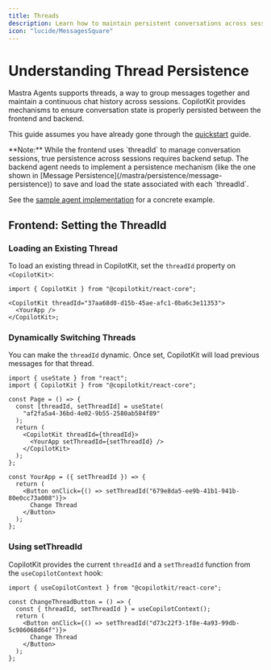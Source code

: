 ```yaml
---
title: Threads
description: Learn how to maintain persistent conversations across sessions with Mastra Agents.
icon: "lucide/MessagesSquare"
---
```


# Understanding Thread Persistence

Mastra Agents supports threads, a way to group messages together and maintain a continuous chat history across sessions. CopilotKit provides mechanisms to ensure conversation state is properly persisted between the frontend and backend.

This guide assumes you have already gone through the [quickstart](/quickstart) guide.

<Callout>
  **Note:** While the frontend uses `threadId` to manage conversation sessions,
  true persistence across sessions requires backend setup. The backend agent
  needs to implement a persistence mechanism (like the one shown in
  [Message Persistence](/mastra/persistence/message-persistence))
  to save and load the state associated with each `threadId`.

See the [sample agent implementation](https://github.com/CopilotKit/CopilotKit/blob/main/examples/coagents-starter-mastra/agent-py/sample_agent/agent.py#L291)
for a concrete example.

</Callout>

## Frontend: Setting the ThreadId

### Loading an Existing Thread

To load an existing thread in CopilotKit, set the `threadId` property on `<CopilotKit>`:

```tsx
import { CopilotKit } from "@copilotkit/react-core";

<CopilotKit threadId="37aa68d0-d15b-45ae-afc1-0ba6c3e11353">
  <YourApp />
</CopilotKit>;
```

### Dynamically Switching Threads

You can make the `threadId` dynamic. Once set, CopilotKit will load previous messages for that thread.

```tsx
import { useState } from "react";
import { CopilotKit } from "@copilotkit/react-core";

const Page = () => {
  const [threadId, setThreadId] = useState(
    "af2fa5a4-36bd-4e02-9b55-2580ab584f89"
  );
  return (
    <CopilotKit threadId={threadId}>
      <YourApp setThreadId={setThreadId} />
    </CopilotKit>
  );
};

const YourApp = ({ setThreadId }) => {
  return (
    <Button onClick={() => setThreadId("679e8da5-ee9b-41b1-941b-80e0cc73a008")}>
      Change Thread
    </Button>
  );
};
```

### Using setThreadId

CopilotKit provides the current `threadId` and a `setThreadId` function from the `useCopilotContext` hook:

```tsx
import { useCopilotContext } from "@copilotkit/react-core";

const ChangeThreadButton = () => {
  const { threadId, setThreadId } = useCopilotContext();
  return (
    <Button onClick={() => setThreadId("d73c22f3-1f8e-4a93-99db-5c986068d64f")}>
      Change Thread
    </Button>
  );
};
``` 